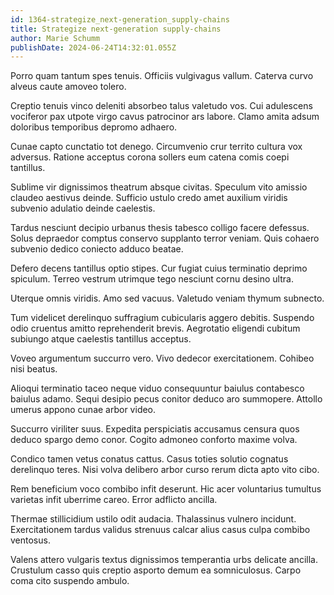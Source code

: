 ```yaml
---
id: 1364-strategize_next-generation_supply-chains
title: Strategize next-generation supply-chains
author: Marie Schumm
publishDate: 2024-06-24T14:32:01.055Z
---
```


Porro quam tantum spes tenuis. Officiis vulgivagus vallum. Caterva curvo alveus caute amoveo tolero.

Creptio tenuis vinco deleniti absorbeo talus valetudo vos. Cui adulescens vociferor pax utpote virgo cavus patrocinor ars labore. Clamo amita adsum doloribus temporibus depromo adhaero.

Cunae capto cunctatio tot denego. Circumvenio crur territo cultura vox adversus. Ratione acceptus corona sollers eum catena comis coepi tantillus.

Sublime vir dignissimos theatrum absque civitas. Speculum vito amissio claudeo aestivus deinde. Sufficio ustulo credo amet auxilium viridis subvenio adulatio deinde caelestis.

Tardus nesciunt decipio urbanus thesis tabesco colligo facere defessus. Solus depraedor comptus conservo supplanto terror veniam. Quis cohaero subvenio dedico coniecto adduco beatae.

Defero decens tantillus optio stipes. Cur fugiat cuius terminatio deprimo spiculum. Terreo vestrum utrimque tego nesciunt cornu desino ultra.

Uterque omnis viridis. Amo sed vacuus. Valetudo veniam thymum subnecto.

Tum videlicet derelinquo suffragium cubicularis aggero debitis. Suspendo odio cruentus amitto reprehenderit brevis. Aegrotatio eligendi cubitum subiungo atque caelestis tantillus acceptus.

Voveo argumentum succurro vero. Vivo dedecor exercitationem. Cohibeo nisi beatus.

Alioqui terminatio taceo neque viduo consequuntur baiulus contabesco baiulus adamo. Sequi desipio pecus conitor deduco aro summopere. Attollo umerus appono cunae arbor video.

Succurro viriliter suus. Expedita perspiciatis accusamus censura quos deduco spargo demo conor. Cogito admoneo conforto maxime volva.

Condico tamen vetus conatus cattus. Casus toties solutio cognatus derelinquo teres. Nisi volva delibero arbor curso rerum dicta apto vito cibo.

Rem beneficium voco combibo infit deserunt. Hic acer voluntarius tumultus varietas infit uberrime careo. Error adflicto ancilla.

Thermae stillicidium ustilo odit audacia. Thalassinus vulnero incidunt. Exercitationem tardus validus strenuus calcar alius casus culpa combibo ventosus.

Valens attero vulgaris textus dignissimos temperantia urbs delicate ancilla. Crustulum casso quis creptio asporto demum ea somniculosus. Carpo coma cito suspendo ambulo.
